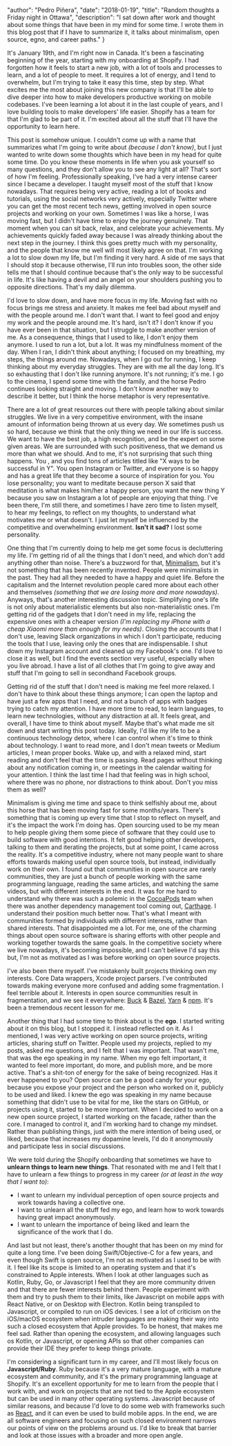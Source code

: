 
  "author": "Pedro Piñera",
  "date": "2018-01-19",
  "title": "Random thoughts a Friday night in Ottawa",
  "description": "I sat down after work and thought about some things that have been in my mind for some time. I wrote them in this blog post that if I have to summarize it, it talks about minimalism, open source, egno, and career paths."
}




It's January 19th, and I'm right now in Canada. It's been a fascinating beginning of the year, starting with my onboarding at Shopify. I had forgotten how it feels to start a new job, with a lot of tools and processes to learn, and a lot of people to meet. It requires a lot of energy, and I tend to overwhelm, but I'm trying to take it easy this time, step by step. What excites me the most about joining this new company is that I'll be able to dive deeper into how to make developers productive working on mobile codebases. I've been learning a lot about it in the last couple of years, and I love building tools to make developers' life easier. Shopify has a team for that I'm glad to be part of it. I'm excited about all the stuff that I'll have the opportunity to learn here.

This post is somehow unique. I couldn't come up with a name that summarizes what I'm going to write about _(because I don't know)_, but I just wanted to write down some thoughts which have been in my head for quite some time. Do you know these moments in life when you ask yourself so many questions, and they don't allow you to see any light at all? That's sort of how I'm feeling. Professionally speaking, I've had a very intense career since I became a developer. I taught myself most of the stuff that I know nowadays. That requires being very active, reading a lot of books and tutorials, using the social networks very actively, especially Twitter where you can get the most recent tech news, getting involved in open source projects and working on your own. Sometimes I was like a horse, I was moving fast, but I didn't have time to enjoy the journey genuinely. That moment when you can sit back, relax, and celebrate your achievements. My achievements quickly faded away because I was already thinking about the next step in the journey. I think this goes pretty much with my personality, and the people that know me well will most likely agree on that. I'm working a lot to slow down my life, but I'm finding it very hard. A side of me says that I should stop it because otherwise, I'll run into troubles soon, the other side tells me that I should continue because that's the only way to be successful in life. It's like having a devil and an angel on your shoulders pushing you to opposite directions. That's my daily dilemma.

I'd love to slow down, and have more focus in my life. Moving fast with no focus brings me stress and anxiety. It makes me feel bad about myself and with the people around me. I don't want that. I want to feel good and enjoy my work and the people around me. It's hard, isn't it? I don't know if you have ever been in that situation, but I struggle to make another version of me. As a consequence, things that I used to like, I don't enjoy them anymore. I used to run a lot, but a lot. It was my mindfulness moment of the day. When I ran, I didn't think about anything; I focused on my breathing, my steps, the things around me. Nowadays, when I go out for running, I keep thinking about my everyday struggles. They are with me all the day long. It's so exhausting that I don't like running anymore. It's not running; it's me. I go to the cinema, I spend some time with the family, and the horse Pedro continues looking straight and moving. I don't know another way to describe it better, but I think the horse metaphor is very representative.

There are a lot of great resources out there with people talking about similar struggles. We live in a very competitive environment, with the insane amount of information being thrown at us every day. We sometimes push us so hard, because we think that the only thing we need in our life is success. We want to have the best job, a high recognition, and be the expert on some given areas. We are surrounded with such positiveness, that we demand us more than what we should. And to me, it's not surprising that such thing happens. You , and you find tons of articles titled like "X ways to be successful in Y". You open Instagram or Twitter, and everyone is so happy and has a great life that they become a source of inspiration for you. You lose personality; you want to meditate because person X said that meditation is what makes him/her a happy person, you want the new thing Y because you saw on Instagram a lot of people are enjoying that thing. I've been there, I'm still there, and sometimes I have zero time to listen myself, to hear my feelings, to reflect on my thoughts, to understand what motivates me or what doesn't. I just let myself be influenced by the competitive and overwhelming environment. **Isn't it sad?** I lost some personality.

One thing that I'm currently doing to help me get some focus is decluttering my life. I'm getting rid of all the things that I don't need, and which don't add anything other than noise. There's a buzzword for that, [Minimalism](https://www.theminimalists.com/minimalism/), but it's not something that has been recently invented. People were minimalists in the past. They had all they needed to have a happy and quiet life. Before the capitalism and the Internet revolution people cared more about each other and themselves _(something that we are losing more and more nowadays)_. Anyways, that's another interesting discussion topic. Simplifying one's life is not only about materialistic elements but also non-materialistic ones. I'm getting rid of the gadgets that I don't need in my life, replacing the expensive ones with a cheaper version _(I'm replacing my iPhone with a cheap Xiaomi more than enough for my needs)_. Closing the accounts that I don't use, leaving Slack organizations in which I don't participate, reducing the tools that I use, leaving only the ones that are indispensable. I shut down my Instagram account and cleaned up my Facebook's one. I'd love to close it as well, but I find the events section very useful, especially when you live abroad. I have a list of all clothes that I'm going to give away and stuff that I'm going to sell in secondhand Facebook groups.

Getting rid of the stuff that I don't need is making me feel more relaxed. I don't have to think about these things anymore; I can open the laptop and have just a few apps that I need, and not a bunch of apps with badges trying to catch my attention. I have more time to read, to learn languages, to learn new technologies, without any distraction at all. It feels great, and overall, I have time to think about myself. Maybe that's what made me sit down and start writing this post today. Ideally, I'd like my life to be a continuous technology detox, where I can control when it's time to think about technology. I want to read more, and I don't mean tweets or Medium articles, I mean proper books. Wake up, and with a relaxed mind, start reading and don't feel that the time is passing. Read pages without thinking about any notification coming in, or meetings in the calendar waiting for your attention. I think the last time I had that feeling was in high school, where there was no phone, nor distractions to think about. Don't you miss them as well?

Minimalism is giving me time and space to think selfishly about me, about this horse that has been moving fast for some months/years. There's something that is coming up every time that I stop to reflect on myself, and it's the impact the work I'm doing has. Open sourcing used to be my mean to help people giving them some piece of software that they could use to build software with good intentions. It felt good helping other developers, talking to them and iterating the projects, but at some point, I came across the reality. It's a competitive industry, where not many people want to share efforts towards making useful open source tools, but instead, individually work on their own. I found out that communities in open source are rarely communities, they are just a bunch of people working with the same programming language, reading the same articles, and watching the same videos, but with different interests in the end. It was for me hard to understand why there was such a polemic in the [CocoaPods](https://cocoapods.org) team when there was another dependency management tool coming out, [Carthage](https://github.com/carthage). I understand their position much better now. That's what I meant with communities formed by individuals with different interests, rather than shared interests. That disappointed me a lot. For me, one of the charming things about open source software is sharing efforts with other people and working together towards the same goals. In the competitive society where we live nowadays, it's becoming impossible, and I can't believe I'd say this but, I'm not as motivated as I was before working on open source projects.

I've also been there myself. I've mistakenly built projects thinking own my interests. Core Data wrappers, Xcode project parsers. I've contributed towards making everyone more confused and adding some fragmentation. I feel terrible about it. Interests in open source communities result in fragmentation, and we see it everywhere: [Buck](https://buckbuild.com/) & [Bazel](https://bazel.build/), [Yarn](https://yarnpkg.com/en/) & [npm](https://www.npmjs.com/). It's been a tremendous recent lesson for me.

Another thing that I had some time to think about is the **ego**. I started writing about it on this blog, but I stopped it. I instead reflected on it. As I mentioned, I was very active working on open source projects, writing articles, sharing stuff on Twitter. People used my projects, replied to my posts, asked me questions, and I felt that I was important. That wasn't me, that was the ego speaking in my name. When my ego felt important, it wanted to feel more important, do more, and publish more, and be more active. That's a shit-ton of energy for the sake of being recognized. Has it ever happened to you? Open source can be a good candy for your ego, because you expose your project and the person who worked on it, publicly to be used and liked. I knew the ego was speaking in my name because something that didn't use to be vital for me, like the stars on GitHub, or projects using it, started to be more important. When I decided to work on a new open source project, I started working on the facade, rather than the core. I managed to control it, and I'm working hard to change my mindset. Rather than publishing things, just with the mere intention of being used, or liked, because that increases my dopamine levels, I'd do it anonymously and participate less in social discussions.

We were told during the Shopify onboarding that sometimes we have to **unlearn things to learn new things**. That resonated with me and I felt that I have to unlearn a few things to progress in my career _(or at least in the way that I want to)_:

- I want to unlearn my individual perception of open source projects and work towards having a collective one.
- I want to unlearn all the stuff fed my ego, and learn how to work towards having great impact anonymously.
- I want to unlearn the importance of being liked and learn the significance of the work that I do.

And last but not least, there's another thought that has been on my mind for quite a long time. I've been doing Swift/Objective-C for a few years, and even though Swift is open source, I'm not as motivated as I used to be with it. I feel like its scope is limited to an operating system and that it's constrained to Apple interests. When I look at other languages such as Kotlin, Ruby, Go, or Javascript I feel that they are more community driven and that there are fewer interests behind them. People experiment with them and try to push them to their limits, like Javascript on mobile apps with React Native, or on Desktop with Electron. Kotlin being transpiled to Javascript, or compiled to run on iOS devices. I see a lot of criticism on the iOS/macOS ecosystem when intruder languages are making their way into such a closed ecosystem that Apple provides. To be honest, that makes me feel sad. Rather than opening the ecosystem, and allowing languages such os Kotlin, or Javascript, or opening APIs so that other companies can provide their IDE they prefer to keep things private.

I'm considering a significant turn in my career, and I'll most likely focus on **Javascript/Ruby**. Ruby because it's a very mature language, with a mature ecosystem and community, and it's the primary programming language at Shopify. It's an excellent opportunity for me to learn from the people that I work with, and work on projects that are not tied to the Apple ecosystem but can be used in many other operating systems. Javascript because of similar reasons, and because I'd love to do some web with frameworks such as [React](https://reactjs.org/), and it can even be used to build mobile apps. In the end, we are all software engineers and focusing on such closed environment narrows our points of view on the problems around us. I'd like to break that barrier and look at those issues with a broader and more open angle.

    